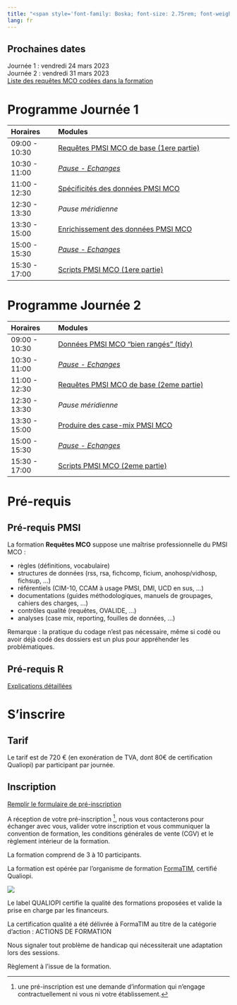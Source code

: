 ```yaml
---
title: "<span style='font-family: Boska; font-size: 2.75rem; font-weight: 800;'>Formation Requêtes MCO</span>"
lang: fr
---
```


::: {.callout-note}
## Prochaines dates
Journée 1 : vendredi 24 mars 2023  
Journée 2 : vendredi 31 mars 2023  
[Liste des requêtes MCO codées dans la formation](pmsi_mco_requete_exemples.html)
:::


# Programme Journée 1

| Horaires      | Modules                                               |
|:--------------|:------------------------------------------------------|
| 09:00 - 10:30 | [Requêtes PMSI MCO de base (1ere partie)](pmsi_mco_requete_day1_module1.html) |
| 10:30 - 11:00 | [*Pause - Echanges*](../pause.qmd)                                        |
| 11:00 - 12:30 | [Spécificités des données PMSI MCO](pmsi_mco_requete_day1_module2.html)  |
| 12:30 - 13:30 | *Pause méridienne*                                         |
| 13:30 - 15:00 | [Enrichissement des données PMSI MCO](pmsi_mco_requete_day1_module3.html)                                |
| 15:00 - 15:30 | [*Pause - Echanges*](../pause.qmd)                                |
| 15:30 - 17:00 | [Scripts PMSI MCO (1ere partie)](pmsi_mco_requete_day1_module4.html)|

# Programme Journée 2

| Horaires      | Modules                                               |
|:--------------|:------------------------------------------------------|
| 09:00 - 10:30 | [Données PMSI MCO "bien rangés" (tidy)](pmsi_mco_requete_day2_module1.html) |
| 10:30 - 11:00 | [*Pause - Echanges*](../pause.qmd)                                      |
| 11:00 - 12:30 | [Requêtes PMSI MCO de base (2eme partie)](pmsi_mco_requete_day2_module2.html)  |
| 12:30 - 13:30 | *Pause méridienne*                                         |
| 13:30 - 15:00 | [Produire des case-mix PMSI MCO](pmsi_mco_requete_day2_module3.html)                                |
| 15:00 - 15:30 | [*Pause - Echanges*](../pause.qmd)                                     |
| 15:30 - 17:00 | [Scripts PMSI MCO (2eme partie)](pmsi_mco_requete_day2_module4.html)|

# Pré-requis  

## Pré-requis PMSI

La formation **Requêtes MCO** suppose une maîtrise professionnelle du PMSI MCO :

-  règles (définitions, vocabulaire)
-  structures de données (rss, rsa, fichcomp, ficium, anohosp/vidhosp, fichsup, …)
-  référentiels (CIM-10, CCAM à usage PMSI, DMI, UCD en sus, …)
-  documentations (guides méthodologiques, manuels de groupages, cahiers des charges, …)
-  contrôles qualité (requêtes, OVALIDE, …)
-  analyses (case mix, reporting, fouilles de données, …)  

Remarque : la pratique du codage n’est pas nécessaire, même si codé ou avoir déjà codé des dossiers est un plus pour appréhender les problématiques.

## Pré-requis R

[Explications détaillées](../base_R.qmd)

# S'inscrire

## Tarif  

Le tarif est de 720 € (en exonération de TVA, dont 80€ de certification Qualiopi) par participant par journée.  

## Inscription

[Remplir le formulaire de pré-inscription](https://www.lespmsi.com/formation_requetes_mco_mars_2023){target="_blank"}  

A réception de votre pré-inscription [^1], nous vous contacterons pour échanger avec vous, valider votre inscription et vous communiquer la convention de formation, les conditions générales de vente (CGV) et le règlement intérieur de la formation.  

La formation comprend de 3 à 10 participants.  

La formation est opérée par l'organisme de formation [FormaTIM](https://www.formatim.fr/){target="_blank"}, certifié Qualiopi.  

![](logo_qualiopi.png)

Le label QUALIOPI certifie la qualité des formations proposées et valide la prise en charge par les financeurs.  

La certification qualité a été délivrée à FormaTIM au titre de la catégorie d’action : ACTIONS DE FORMATION  

Nous signaler tout problème de handicap qui nécessiterait une adaptation lors des sessions.  

Règlement à l'issue de la formation.  

[^1]: une pré-inscription est une demande d'information qui n'engage contractuellement ni vous ni votre établissement.  